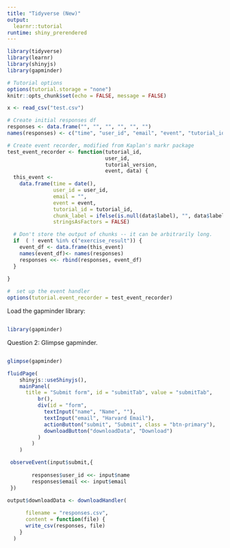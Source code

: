 ---
title: "Tidyverse (New)"
output: 
  learnr::tutorial
runtime: shiny_prerendered
---

```{r context = "setup", include=FALSE, message=FALSE}
library(tidyverse)
library(learnr)
library(shinyjs)
library(gapminder)

# Tutorial options
options(tutorial.storage = "none")
knitr::opts_chunk$set(echo = FALSE, message = FALSE)

x <- read_csv("test.csv")

# Create initial responses df
responses <- data.frame("", "", "", "", "", "")
names(responses) <- c("time", "user_id", "email", "event", "tutorial_id", "chunk_label")

# Create event recorder, modified from Kaplan's markr package
test_event_recorder <- function(tutorial_id,
                                user_id,
                                tutorial_version,
                                event, data) {
  this_event <-
    data.frame(time = date(),
               user_id = user_id,
               email = "",
               event = event,
               tutorial_id = tutorial_id,
               chunk_label = ifelse(is.null(data$label), "", data$label),
               stringsAsFactors = FALSE)

  # Don't store the output of chunks -- it can be arbitrarily long.
  if  ( ! event %in% c("exercise_result")) {
    event_df <- data.frame(this_event)
    names(event_df)<- names(responses)
    responses <<- rbind(responses, event_df)
  }
    
}

#  set up the event handler
options(tutorial.event_recorder = test_event_recorder)

```


Load the gapminder library: 

```{r exercise-1, exercise=TRUE}


```

```{r exercise-1-solution}
library(gapminder)
```

Question 2: Glimpse gapminder.

```{r exercise-2, exercise=TRUE}


```

```{r exercise-2-solution}
glimpse(gapminder)

```

```{r context="setup"}

fluidPage(
    shinyjs::useShinyjs(),
    mainPanel(
      title = "Submit form", id = "submitTab", value = "submitTab",
          br(),
          div(id = "form",
            textInput("name", "Name", ""),
            textInput("email", "Harvard Email"),
            actionButton("submit", "Submit", class = "btn-primary"),
            downloadButton("downloadData", "Download")
          )
        )
    )


```


```{r context="server"}

 observeEvent(input$submit,{
        
        responses$user_id <<- input$name
        responses$email <<- input$email
 })

output$downloadData <- downloadHandler(
  
      filename = "responses.csv",
      content = function(file) {
      write_csv(responses, file)
    }
  )



```

